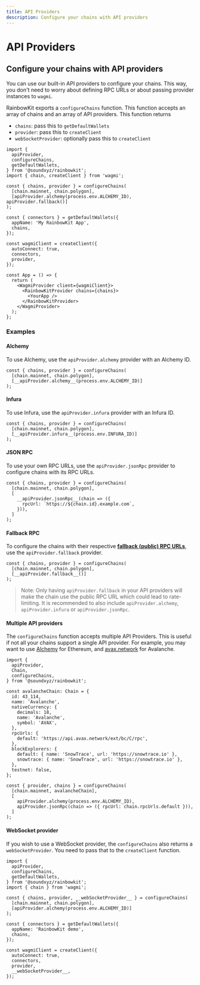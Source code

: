 ```yaml
---
title: API Providers
description: Configure your chains with API providers
---
```


# API Providers

## Configure your chains with API providers

You can use our built-in API providers to configure your chains. This way, you don't need to worry about defining RPC URLs or about passing provider instances to `wagmi`.

RainbowKit exports a `configureChains` function. This function accepts an array of chains and an array of API providers. This function returns

- `chains`: pass this to `getDefaultWallets`
- `provider`: pass this to `createClient`
- `webSocketProvider`: optionally pass this to `createClient`

```tsx
import {
  apiProvider,
  configureChains,
  getDefaultWallets,
} from '@soundxyz/rainbowkit';
import { chain, createClient } from 'wagmi';

const { chains, provider } = configureChains(
  [chain.mainnet, chain.polygon],
  [apiProvider.alchemy(process.env.ALCHEMY_ID), apiProvider.fallback()]
);

const { connectors } = getDefaultWallets({
  appName: 'My RainbowKit App',
  chains,
});

const wagmiClient = createClient({
  autoConnect: true,
  connectors,
  provider,
});

const App = () => {
  return (
    <WagmiProvider client={wagmiClient}>
      <RainbowKitProvider chains={chains}>
        <YourApp />
      </RainbowKitProvider>
    </WagmiProvider>
  );
};
```

### Examples

#### Alchemy

To use Alchemy, use the `apiProvider.alchemy` provider with an Alchemy ID.

```tsx
const { chains, provider } = configureChains(
  [chain.mainnet, chain.polygon],
  [__apiProvider.alchemy__(process.env.ALCHEMY_ID)]
);
```

#### Infura

To use Infura, use the `apiProvider.infura` provider with an Infura ID.

```tsx
const { chains, provider } = configureChains(
  [chain.mainnet, chain.polygon],
  [__apiProvider.infura__(process.env.INFURA_ID)]
);
```

#### JSON RPC

To use your own RPC URLs, use the `apiProvider.jsonRpc` provider to configure chains with its RPC URLs.

```tsx
const { chains, provider } = configureChains(
  [chain.mainnet, chain.polygon],
  [
    __apiProvider.jsonRpc__(chain => ({
      rpcUrl: `https://${chain.id}.example.com`,
    })),
  ]
);
```

#### Fallback RPC

To configure the chains with their respective [**fallback (public) RPC URLs**](https://github.com/tmm/wagmi/blob/main/packages/core/src/constants/chains.ts#L44), use the `apiProvider.fallback` provider.

```tsx
const { chains, provider } = configureChains(
  [chain.mainnet, chain.polygon],
  [__apiProvider.fallback__()]
);
```

> Note: Only having `apiProvider.fallback` in your API providers will make the chain use the public RPC URL which could lead to rate-limiting. It is recommended to also include `apiProvider.alchemy`, `apiProvider.infura` or `apiProvider.jsonRpc`.

#### Multiple API providers

The `configureChains` function accepts multiple API Providers. This is useful if not all your chains support a single API provider. For example, you may want to use [Alchemy](https://alchemy.com) for Ethereum, and [avax.network](https://avax.network) for Avalanche.

```tsx
import {
  apiProvider,
  Chain,
  configureChains,
} from '@soundxyz/rainbowkit';

const avalancheChain: Chain = {
  id: 43_114,
  name: 'Avalanche',
  nativeCurrency: {
    decimals: 18,
    name: 'Avalanche',
    symbol: 'AVAX',
  },
  rpcUrls: {
    default: 'https://api.avax.network/ext/bc/C/rpc',
  },
  blockExplorers: {
    default: { name: 'SnowTrace', url: 'https://snowtrace.io' },
    snowtrace: { name: 'SnowTrace', url: 'https://snowtrace.io' },
  },
  testnet: false,
};

const { provider, chains } = configureChains(
  [chain.mainnet, avalancheChain],
  [
    apiProvider.alchemy(process.env.ALCHEMY_ID),
    apiProvider.jsonRpc(chain => ({ rpcUrl: chain.rpcUrls.default })),
  ]
);
```

#### WebSocket provider

If you wish to use a WebSocket provider, the `configureChains` also returns a `webSocketProvider`. You need to pass that to the `createClient` function.

```tsx
import {
  apiProvider,
  configureChains,
  getDefaultWallets,
} from '@soundxyz/rainbowkit';
import { chain } from 'wagmi';

const { chains, provider, __webSocketProvider__ } = configureChains(
  [chain.mainnet, chain.polygon],
  [apiProvider.alchemy(process.env.ALCHEMY_ID)]
);

const { connectors } = getDefaultWallets({
  appName: 'RainbowKit demo',
  chains,
});

const wagmiClient = createClient({
  autoConnect: true,
  connectors,
  provider,
  __webSocketProvider__,
});
```
